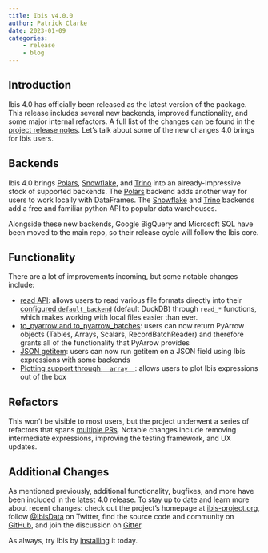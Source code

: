 ```yaml
---
title: Ibis v4.0.0
author: Patrick Clarke
date: 2023-01-09
categories:
    - release
    - blog
---
```


## Introduction

Ibis 4.0 has officially been released as the latest version of the package.
This release includes several new backends, improved functionality, and some major internal refactors.
A full list of the changes can be found in the [project release notes](../../release_notes.md).
Let’s talk about some of the new changes 4.0 brings for Ibis users.

## Backends

Ibis 4.0 brings [Polars](../../backends/polars.qmd), [Snowflake](../../backends/snowflake.qmd), and [Trino](../../backends/trino.qmd) into an already-impressive stock of supported backends.
The [Polars](https://www.pola.rs/) backend adds another way for users to work locally with DataFrames.
The [Snowflake](https://www.snowflake.com/en/) and [Trino](https://trino.io/) backends add a free and familiar python API to popular data warehouses.

Alongside these new backends, Google BigQuery and Microsoft SQL have been moved to the main repo, so their release cycle will follow the Ibis core.

## Functionality

There are a lot of improvements incoming, but some notable changes include:

- [read API](https://github.com/ibis-project/ibis/pull/5005): allows users to read various file formats directly into their [configured `default_backend`](https://ibis-project.org/api/config/?h=default#ibis.config.Options) (default DuckDB) through `read_*` functions, which makes working with local files easier than ever.
- [to_pyarrow and to_pyarrow_batches](https://github.com/ibis-project/ibis/pull/4454#issuecomment-1262640204): users can now return PyArrow objects (Tables, Arrays, Scalars, RecordBatchReader) and therefore grants all of the functionality that PyArrow provides
- [JSON getitem](https://github.com/ibis-project/ibis/pull/4525): users can now run getitem on a JSON field using Ibis expressions with some backends
- [Plotting support through `__array__`](https://github.com/ibis-project/ibis/pull/4547): allows users to plot Ibis expressions out of the box

## Refactors

This won't be visible to most users, but the project underwent a series of refactors that spans [multiple PRs](https://github.com/ibis-project/ibis/pulls?q=is%3Apr+is%3Amerged+%22refactor%3A%22+milestone%3A4.0.0).
Notable changes include removing intermediate expressions, improving the testing framework, and UX updates.

## Additional Changes

As mentioned previously, additional functionality, bugfixes, and more have been included in the latest 4.0 release.
To stay up to date and learn more about recent changes: check out the project's homepage at [ibis-project.org](https://ibis-project.org), follow [@IbisData](https://twitter.com/IbisData) on Twitter, find the source code and community on [GitHub](https://github.com/ibis-project/ibis), and join the discussion on [Gitter](https://gitter.im/ibis-dev/Lobby).

As always, try Ibis by [installing](../../install.qmd) it today.
